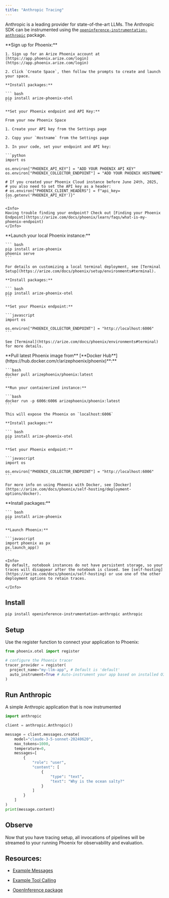 ```yaml
---
title: "Anthropic Tracing"
---
```


Anthropic is a leading provider for state-of-the-art LLMs. The Anthropic SDK can be instrumented using the [`openinference-instrumentation-anthropic`](https://github.com/Arize-ai/openinference/tree/main/python/instrumentation/openinference-instrumentation-anthropic) package.

<Tabs>
  <Tab title="Phoenix Cloud">
    **Sign up for Phoenix:**

    1. Sign up for an Arize Phoenix account at [https://app.phoenix.arize.com/login](https://app.phoenix.arize.com/login)

    2. Click `Create Space`, then follow the prompts to create and launch your space.

    **Install packages:**

    ``` bash
    pip install arize-phoenix-otel
    ```

    **Set your Phoenix endpoint and API Key:**

    From your new Phoenix Space

    1. Create your API key from the Settings page

    2. Copy your `Hostname` from the Settings page

    3. In your code, set your endpoint and API key:

    ```python
    import os

    os.environ["PHOENIX_API_KEY"] = "ADD YOUR PHOENIX API KEY"
    os.environ["PHOENIX_COLLECTOR_ENDPOINT"] = "ADD YOUR PHOENIX HOSTNAME"

    # If you created your Phoenix Cloud instance before June 24th, 2025,
    # you also need to set the API key as a header:
    # os.environ["PHOENIX_CLIENT_HEADERS"] = f"api_key={os.getenv('PHOENIX_API_KEY')}"
    ```

    <Info>
    Having trouble finding your endpoint? Check out [Finding your Phoenix Endpoint](https://arize.com/docs/phoenix/learn/faqs/what-is-my-phoenix-endpoint)
    </Info>
  </Tab>
  <Tab title="Command Line">
    **Launch your local Phoenix instance:**

    ``` bash
    pip install arize-phoenix
    phoenix serve
    ```

    For details on customizing a local terminal deployment, see [Terminal Setup](https://arize.com/docs/phoenix/setup/environments#terminal).

    **Install packages:**

    ``` bash
    pip install arize-phoenix-otel
    ```

    **Set your Phoenix endpoint:**

    ```javascript
    import os

    os.environ["PHOENIX_COLLECTOR_ENDPOINT"] = "http://localhost:6006"
    ```

    See [Terminal](https://arize.com/docs/phoenix/environments#terminal) for more details.
  </Tab>
  <Tab title="Docker">
    **Pull latest Phoenix image from** [**Docker Hub**](https://hub.docker.com/r/arizephoenix/phoenix)**:**

    ```bash
    docker pull arizephoenix/phoenix:latest
    ```

    **Run your containerized instance:**

    ```bash
    docker run -p 6006:6006 arizephoenix/phoenix:latest
    ```

    This will expose the Phoenix on `localhost:6006`

    **Install packages:**

    ``` bash
    pip install arize-phoenix-otel
    ```

    **Set your Phoenix endpoint:**

    ```javascript
    import os

    os.environ["PHOENIX_COLLECTOR_ENDPOINT"] = "http://localhost:6006"
    ```

    For more info on using Phoenix with Docker, see [Docker](https://arize.com/docs/phoenix/self-hosting/deployment-options/docker).
  </Tab>
    <Tab title="Notebook">
    **Install packages:**

    ``` bash
    pip install arize-phoenix
    ```

    **Launch Phoenix:**

    ```javascript
    import phoenix as px
    px.launch_app()
    ```

    <Info>
    By default, notebook instances do not have persistent storage, so your traces will disappear after the notebook is closed. See [self-hosting](https://arize.com/docs/phoenix/self-hosting) or use one of the other deployment options to retain traces.

    </Info>
  </Tab>
</Tabs>

## Install

``` bash
pip install openinference-instrumentation-anthropic anthropic
```

## Setup

Use the register function to connect your application to Phoenix:

```python
from phoenix.otel import register

# configure the Phoenix tracer
tracer_provider = register(
  project_name="my-llm-app", # Default is 'default'
  auto_instrument=True # Auto-instrument your app based on installed OI dependencies
)
```

## Run Anthropic

A simple Anthropic application that is now instrumented

```python
import anthropic

client = anthropic.Anthropic()

message = client.messages.create(
    model="claude-3-5-sonnet-20240620",
    max_tokens=1000,
    temperature=0,
    messages=[
        {
            "role": "user",
            "content": [
                {
                    "type": "text",
                    "text": "Why is the ocean salty?"
                }
            ]
        }
    ]
)
print(message.content)
```

## Observe

Now that you have tracing setup, all invocations of pipelines will be streamed to your running Phoenix for observability and evaluation.

## Resources:

* [Example Messages](https://github.com/Arize-ai/openinference/blob/main/python/instrumentation/openinference-instrumentation-anthropic/examples/sync_messages.py)

* [Example Tool Calling](https://github.com/Arize-ai/openinference/blob/main/python/instrumentation/openinference-instrumentation-anthropic/examples/multiple_tool_calling.py)

* [OpenInference package](https://github.com/Arize-ai/openinference/tree/main/python/instrumentation/openinference-instrumentation-anthropic)


